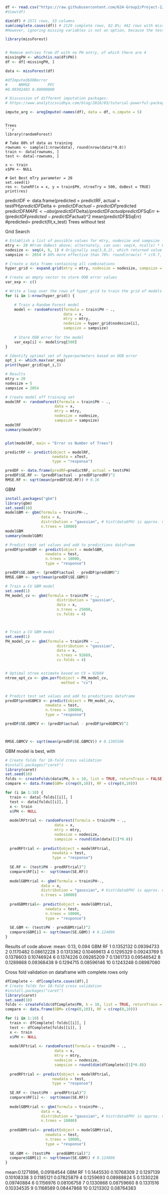 ```r
df <- read.csv("https://raw.githubusercontent.com/624-Group2/Project-2/master/StudentData.csv")
#View(df)

dim(df) # 2571 rows, 33 columns
sum(complete.cases(df)) # 2129 complete rows, 82.8%; 442 rows with missing data
#However, ignoring missing variables is not an option, because the test set has missing variables too, and those *must* be predicted.

library(missForest)


# Remove entries from df with no PH entry, of which there are 4
missingPH <- which(is.na(df$PH))
df <- df[-missingPH, ]

data <- missForest(df)

#dfImputed$OOBerror
#     NRMSE        PFC 
#0.09302403 0.00000000 

# Discussion of different imputation packages:
# https://www.analyticsvidhya.com/blog/2016/03/tutorial-powerful-packages-imputing-missing-values/

impute_arg <- aregImpute(~names(df), data = df, n.impute = 5)


```

```

Trees
```r
library(randomForest)

# Take 80% of data as training
rownums <- sample(1:nrow(data), round(nrow(data)*0.8))
train <- data[rownums, ]
test <- data[-rownums, ]

x <- train
x$PH <- NULL

# Get Best mTry parameter = 20
set.seed(1)
res <- tuneRF(x = x, y = train$PH, ntreeTry = 500, doBest = TRUE)
print(res)
```
predictDF <- data.frame(predicted = predictRF, actual = test$PH)
predictDF$Delta <-  predictDF$actual - predictDF$predicted
predictDF$MAPE <- abs(predictDF$Delta)/predictDF$actual
predictDF$SqErr <- (predictDF$predicted - predictDF$actual)^2
mean(predictDF$SqErr)
#predicted= predict(fit,x_test)
Trees without test

Grid Search
```r
# Establish a list of possible values for mtry, nodesize and sampsize
mtry <- 20 #From doBest above; alternately, can use: seq(4, ncol(x) * 0.8, 2)
nodesize <- seq(4, 6, 1) # Originally seq(3,8,2), which returned value of 5 as optimal
sampsize <- 2054 # 80% more effective than 70%: round(nrow(x) * c(0.7, 0.8))

# Create a data frame containing all combinations 
hyper_grid <- expand.grid(mtry = mtry, nodesize = nodesize, sampsize = sampsize)

# Create an empty vector to store OOB error values
var_exp <- c()

# Write a loop over the rows of hyper_grid to train the grid of models
for (i in 1:nrow(hyper_grid)) {

    # Train a Random Forest model
    model <- randomForest(formula = train$PH ~ ., 
                          data = x,
                          mtry = mtry,
                          nodesize = hyper_grid$nodesize[i],
                          sampsize = sampsize)
                          
    # Store OOB error for the model                      
    var_exp[i] <- model$rsq[500]
}

# Identify optimal set of hyperparmeters based on OOB error
opt_i <- which.max(var_exp)
print(hyper_grid[opt_i,]) 

# Results
mtry = 20
nodesize = 5
sampsize = 2054

# Create model off training set
modelRF <- randomForest(formula = train$PH ~ ., 
                      data = x,
                      mtry = mtry,
                      nodesize = nodesize,
                      sampsize = sampsize)
modelRF
summary(modelRF)


plot(modelRF, main = "Error vs Number of Trees")

predictRF <- predict(object = modelRF, 
                     newdata = xTest,
                     type = "response")

predDF <- data.frame(predRF=predictRF, actual = test$PH)
predDF$SE.RF <- (predDF$actual - predDF$predRF)^2
RMSE.RF <- sqrt(mean(predDF$SE.RF)) # 0.16
```

GBM

```r
install.packages("gbm")
library(gbm)
set.seed(10)
modelGBM <- gbm(formula = train$PH~., 
                data = x,
                distribution = "gaussian", # hist(data$PH) is approx. normal
                n.trees = 10000)
modelGBM
summary(modelGBM)

# Predict test set values and add to predictions dataframe
predDF$predGBM <- predict(object = modelGBM, 
                  newdata = test,
                  n.trees = 10000,
                  type = "response")

predDF$SE.GBM <- (predDF$actual - predDF$predGBM)^2
RMSE.GBM <- sqrt(mean(predDF$SE.GBM)) 

# Train a CV GBM model
set.seed(1)
PH_model_cv <- gbm(formula = train$PH ~ ., 
                       distribution = "gaussian", 
                       data = x,
                       n.trees = 25000,
                       cv.folds = 4)



# Train a CV GBM model
set.seed(1)
PH_model_cv <- gbm(formula = train$PH ~ ., 
                       distribution = "gaussian", 
                       data = x,
                       n.trees = 92669,
                       cv.folds = 4)


# Optimal ntree estimate based on CV = 92669
ntree_opt_cv <- gbm.perf(object = PH_model_cv, 
                         method = "cv")


# Predict test set values and add to predictions dataframe
predDF$predGBMCV <- predict(object = PH_model_cv, 
                  newdata = test,
                  n.trees = 100000,
                  type = "response")

predDF$SE.GBMCV <- (predDF$actual - predDF$predGBMCV)^2



RMSE.GBMCV <- sqrt(mean(predDF$SE.GBMCV)) # 0.1305506

```

GBM model is best, with 


```r
# Create folds for 10-fold cross validation
#install.packages("caret")
library(caret)
set.seed(10)
folds <- createFolds(data$PH, k = 10, list = TRUE, returnTrain = FALSE)
compare <- data.frame(GBM= c(rep(0,10)), RF = c(rep(0,10)))

for (i in 1:10) {
  train <- data[-folds[[i]], ]
  test <- data[folds[[i]], ]
  x <- train
  x$PH <- NULL
  
  modelRFtrial <- randomForest(formula = train$PH ~ ., 
                      data = x,
                      mtry = mtry,
                      nodesize = nodesize,
                      sampsize = round(dim(data)[1]*0.8))
  
  predRFtrial <- predict(object = modelRFtrial, 
                     newdata = test,
                     type = "response")
  
  SE.RF <- (test$PH - predRFtrial)^2
  compare$RF[i] <-  sqrt(mean(SE.RF)) 
  
  modelGBMtrial <- gbm(formula = train$PH~., 
                data = x,
                distribution = "gaussian", # hist(data$PH) is approx. normal
                n.trees = 10000)
  
  predGBMtrial<- predict(object = modelGBMtrial, 
                  newdata = test,
                  n.trees = 10000,
                  type = "response")
  
  SE.GBM <- (test$PH - predGBMtrial)^2
  compare$GBM[i] <- sqrt(mean(SE.GBM)) # 0.124096
}
```

Results of code above:
mean: 0.13, 0.094
         GBM         RF
1  0.1352132 0.09394733
2  0.1170482 0.08612228
3  0.1313362 0.10469613
4  0.1295329 0.09243769
5  0.1378603 0.10746924
6  0.1374226 0.09285209
7  0.1361733 0.09546542
8  0.1289868 0.09368438
9  0.1294715 0.08596146
10 0.1243248 0.08987080


Cross fold validation on dataframe with complete rows only
```r
dfComplete <- df[complete.cases(df),]
# Create folds for 10-fold cross validation
#install.packages("caret")
library(caret)
set.seed(10)
folds <- createFolds(dfComplete$PH, k = 10, list = TRUE, returnTrain = FALSE)
compare <- data.frame(GBM= c(rep(0,10)), RF = c(rep(0,10)))

for (i in 1:10) {
  train <- dfComplete[-folds[[i]], ]
  test <- dfComplete[folds[[i]], ]
  x <- train
  x$PH <- NULL
  
  modelRFtrial <- randomForest(formula = train$PH ~ ., 
                      data = x,
                      mtry = mtry,
                      nodesize = nodesize,
                      sampsize = round(dim(dfComplete)[1]*0.8))
  
  predRFtrial <- predict(object = modelRFtrial, 
                     newdata = test,
                     type = "response")
  
  SE.RF <- (test$PH - predRFtrial)^2
  compare$RF[i] <-  sqrt(mean(SE.RF)) 
  
  modelGBMtrial <- gbm(formula = train$PH~., 
                data = x,
                distribution = "gaussian", # hist(data$PH) is approx. normal
                n.trees = 10000)
  
  predGBMtrial<- predict(object = modelGBMtrial, 
                  newdata = test,
                  n.trees = 10000,
                  type = "response")
  
  SE.GBM <- (test$PH - predGBMtrial)^2
  compare$GBM[i] <- sqrt(mean(SE.GBM)) # 0.124096
}
```

mean:0.1271896,  0.09184544
         GBM         RF
1  0.1445530 0.10768309
2  0.1297139 0.10108338
3  0.1185121 0.07825879
4  0.1259693 0.08988824
5  0.1330228 0.09740884
6  0.1156976 0.08106758
7  0.1330868 0.08759660
8  0.1331516 0.10334535
9  0.1168589 0.08447868
10 0.1213302 0.08764383

